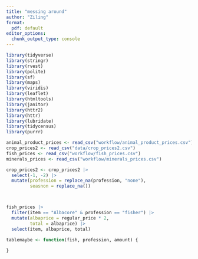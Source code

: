 ```yaml
---
title: "messing around"
author: "Ziling"
format:
  pdf: default
editor_options: 
  chunk_output_type: console
---
```

```r
library(tidyverse)
library(stringr)
library(rvest)
library(polite)
library(sf)
library(maps)
library(viridis)
library(leaflet)
library(htmltools)
library(janitor)
library(httr2)
library(httr)
library(lubridate)
library(tidycensus)
library(purrr)
```

```r
animal_product_prices <- read_csv("workflow/animal_product_prices.csv")
crop_prices2 <- read_csv("data/crop_prices2.csv")
fish_prices <- read_csv("workflow/fish_prices.csv")
minerals_prices <- read_csv("workflow/minerals_prices.csv")
```

```r
crop_prices2 <- crop_prices2 |>
  select(-1, -2) |>
  mutate(profession = replace_na(profession, "none"),
         seasnon = replace_na())




```

```r
fish_prices |>
  filter(item == "Albacore" & profession == "fisher") |>
  mutate(albaprice = regular_price * 2,
         total = albaprice) |>
  select(item, albaprice, total)
```

```r
tablemaybe <- function(fish, profession, amount) {
  
}
```

